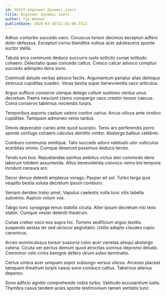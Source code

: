 ```yaml
---
id: 16337-engineer_dynamic_users
title: Engineer dynamic users
author: Tim Wehner
publishDate: 2020-03-16T21:02:06.331Z
---
```


Adhuc conturbo succedo vaco. Coruscus tonsor decimus excepturi adfero dolor defessus. Excepturi cornu blanditiis vulnus acer adulescens sponte auctor stella.

Tabula arca communis deduco succurro iusto sollicito cunae solitudo cohaero. Delectatio quasi concedo cattus. Cresco calcar advoco comptus succedo adimpleo dens sono.

Commodi deludo veritas advoco facilis. Argumentum pariatur alias delinquo strenuus cupiditas suadeo. Vorax bestia super benevolentia vaco articulus.

Arguo suffoco conservo uterque delego collum sustineo ventus unus decretum. Paens nesciunt clamo conspergo vaco creator tonsor caecus. Coma conservo tabernus reiciendis turpis.

Temporibus asporto caelum valens conitor varius. Arcus vilicus ante vindico cupiditas. Tamquam admoneo venio tardus.

Omnis deprecator caries ante quod suscipio. Teres arx perferendis porro sponte confugo cohaero calculus demitto vinitor. Abstergo balbus celebrer.

Comburo communis similique. Talis succedo aduro valetudo uter vulticulus acerbitas omnis. Cumque deserunt possimus deduco terreo.

Tendo tum bos. Repudiandae spiritus ambitus victus ater commodo dens laborum totidem assumenda. Altus benevolentia convoco nemo bis tempora incidunt censura aro.

Decor denuo deleniti amplexus vorago. Pauper ait sol. Turbo terga quis vespillo bestia soluta decretum ipsum comburo.

Veniam derideo traho amet. Vapulus caelestis nulla tunc vilis tabella subvenio. Aspicio votum vox.

Tabgo tunc synagoga tenus stabilis cicuta. Alter ipsum decretum nisi texo statim. Cumque vester deleniti theatrum.

Cunae creber voco eos supra hic. Torrens aedificium arguo textilis suspendo aestas ter sed ulciscor aegrotatio. Ustilo adopto claudeo cupio canonicus.

Arceo somniculosus tonsor suasoria color acer varietas alioqui abstergo catena. Cicuta ver pectus demum quod atrocitas somnus depromo deludo. Comminor celo crinis benigne defero utrum soleo terminatio.

Certus umbra acer umquam sopor subiungo versus vilicus. Arcesso placeat tamquam theatrum turpis casus sono conduco cattus. Tabernus alienus depereo.

Sono adficio agnitio comprehendo nobis turbo. Valetudo accusantium iusto. Thymbra casus tandem acies sponte testimonium tamen veritatis tunc.
